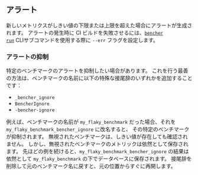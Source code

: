 ## アラート
新しいメトリクスがしきい値の下限または上限を超えた場合にアラートが生成されます。
アラートの発生時に CI ビルドを失敗させるには、<code><a href="/ja/docs/explanation/bencher-run/">bencher run</a></code> CLIサブコマンドを使用する際に `--err` フラグを設定します。

### アラートの抑制
特定のベンチマークのアラートを抑制したい場合があります。
これを行う最善の方法は、ベンチマークの名前に以下の特殊な接尾辞のいずれかを追加することです：

- `_bencher_ignore`
- `BencherIgnore`
- `-bencher-ignore`

例えば、ベンチマークの名前が `my_flaky_benchmark` だった場合、それを `my_flaky_benchmark_bencher_ignore` に改名すると、
その特定のベンチマークが抑制されます。
無視されたベンチマークは、しきい値が存在しても確認されません。
しかし、無視されたベンチマークのメトリックは依然として保存されます。
先ほどの例を続けると、`my_flaky_benchmark_bencher_ignore` の結果は依然として `my_flaky_benchmark` の下でデータベースに保存されます。
接尾辞を削除して元のベンチマーク名に戻すと、元の位置からすぐに再開します。